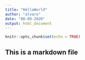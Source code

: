 ```yaml
---
title: "HelloWorld"
author: "alvaro"
date: "08-09-2020"
output: html_document
---
```


```r
knitr::opts_chunk$set(echo = TRUE)
```

## This is a markdown file